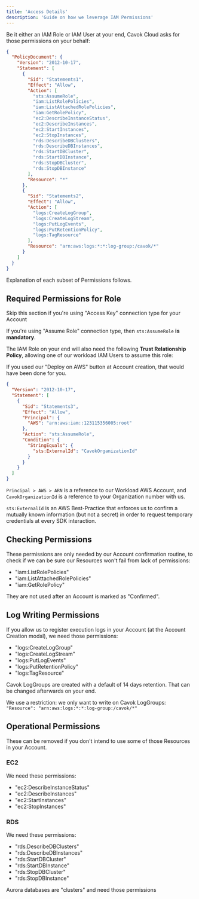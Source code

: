 ```yaml
---
title: 'Access Details'
description: 'Guide on how we leverage IAM Permissions'
---
```


Be it either an IAM Role or IAM User at your end, Cavok Cloud asks for those permissions on your behalf:

```json
{
  "PolicyDocument": {
    "Version": "2012-10-17",
    "Statement": [
      {
        "Sid": "Statements1",
        "Effect": "Allow",
        "Action": [
          "sts:AssumeRole",
          "iam:ListRolePolicies",
          "iam:ListAttachedRolePolicies",
          "iam:GetRolePolicy",
          "ec2:DescribeInstanceStatus",
          "ec2:DescribeInstances",
          "ec2:StartInstances",
          "ec2:StopInstances",
          "rds:DescribeDBClusters",
          "rds:DescribeDBInstances",
          "rds:StartDBCluster",
          "rds:StartDBInstance",
          "rds:StopDBCluster",
          "rds:StopDBInstance"
        ],
        "Resource": "*"
      },
      {
        "Sid": "Statements2",
        "Effect": "Allow",
        "Action": [
          "logs:CreateLogGroup",
          "logs:CreateLogStream",
          "logs:PutLogEvents",
          "logs:PutRetentionPolicy",
          "logs:TagResource"
        ],
        "Resource": "arn:aws:logs:*:*:log-group:/cavok/*"
      }
    ]
  }
}
```

Explanation of each subset of Permissions follows.

## Required Permissions for Role

<Tip>Skip this section if you're using "Access Key" connection type for your Account</Tip>

If you're using "Assume Role" connection type, then `sts:AssumeRole` **is mandatory**.

The IAM Role on your end will also need the following **Trust Relationship Policy**,
allowing one of our workload IAM Users to assume this role:

<Tip>If you used our "Deploy on AWS" button at Account creation, that would have been done for you.</Tip>

```json
{
  "Version": "2012-10-17",
  "Statement": [
    {
      "Sid": "Statements3",
      "Effect": "Allow",
      "Principal": {
        "AWS": "arn:aws:iam::123115356005:root"
      },
      "Action": "sts:AssumeRole",
      "Condition": {
        "StringEquals": {
          "sts:ExternalId": "CavokOrganizationId"
        }
      }
    }
  ]
}
```

<Note>`Principal > AWS > ARN` is a reference to our Workload AWS Account,
  and `CavokOrganizationId` is a reference to your Organization number with us.</Note>

<Info>`sts:ExternalId` is an AWS Best-Practice that enforces us to confirm a mutually known information
  (but not a secret) in order to request temporary credentials at every SDK interaction.</Info>

## Checking Permissions

These permissions are only needed by our Account confirmation routine,
to check if we can be sure our Resources won't fail from lack of permissions:

- "iam:ListRolePolicies"
- "iam:ListAttachedRolePolicies"
- "iam:GetRolePolicy"

They are not used after an Account is marked as "Confirmed".

## Log Writing Permissions

If you allow us to register execution logs in your Account (at the Account Creation modal), we need those permissions:

- "logs:CreateLogGroup"
- "logs:CreateLogStream"
- "logs:PutLogEvents"
- "logs:PutRetentionPolicy"
- "logs:TagResource"

Cavok LogGroups are created with a default of 14 days retention. That can be changed afterwards on your end.

<Note>We use a restriction: we only want to write on Cavok LogGroups:<br />`"Resource": "arn:aws:logs:*:*:log-group:/cavok/*"`</Note>

## Operational Permissions

These can be removed if you don't intend to use some of those Resources in your Account.

### EC2

We need these permissions:

- "ec2:DescribeInstanceStatus"
- "ec2:DescribeInstances"
- "ec2:StartInstances"
- "ec2:StopInstances"

### RDS

We need these permissions:

- "rds:DescribeDBClusters"
- "rds:DescribeDBInstances"
- "rds:StartDBCluster"
- "rds:StartDBInstance"
- "rds:StopDBCluster"
- "rds:StopDBInstance"

<Note>Aurora databases are "clusters" and need those permissions</Note>
